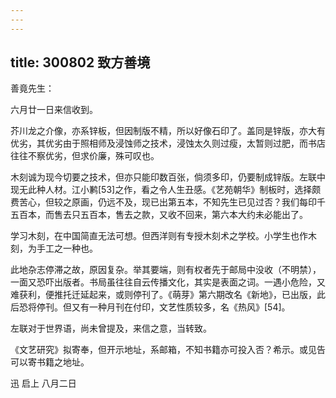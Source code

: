 ```yaml
---
---
---
```

title: 300802 致方善境
---




善竟先生：

六月廿一日来信收到。

芥川龙之介像，亦系锌板，但因制版不精，所以好像石印了。盖同是锌版，亦大有优劣，其优劣由于照相师及浸蚀师之技术，浸蚀太久则过瘦，太暂则过肥，而书店往往不察优劣，但求价廉，殊可叹也。

木刻诚为现今切要之技术，但亦只能印数百张，倘须多印，仍要制成锌版。左联中现无此种人材。江小鹣[53]之作，看之令人生丑感。《艺苑朝华》制板时，选择颇费苦心，但较之原画，仍远不及，现已出第五本，不知先生已见过否？我们每印千五百本，而售去只五百本，售去之款，又收不回来，第六本大约未必能出了。

学习木刻，在中国简直无法可想。但西洋则有专授木刻术之学校。小学生也作木刻，为手工之一种也。

此地杂志停滞之故，原因复杂。举其要端，则有权者先于邮局中没收（不明禁），一面又恐吓出版者。书局虽往往自云传播文化，其实是表面之词。一遇小危险，又难获利，便推托迁延起来，或则停刊了。《萌芽》第六期改名《新地》，已出版，此后恐将停刊。但又有一种月刊在付印，文艺性质较多，名《热风》[54]。

左联对于世界语，尚未曾提及，来信之意，当转致。

《文艺研究》拟寄奉，但开示地址，系邮箱，不知书籍亦可投入否？希示。或见告可以寄书籍之地址。

迅 启上 八月二日